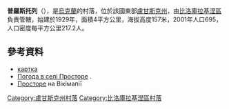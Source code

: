 {{coord|49|38|51|N|38|29|49|E|scale:100000|display=title}}

'''普羅斯托列'''（{{lang-uk|Просторе}}），是[[烏克蘭|烏克蘭]]的村落，位於該國東部[[盧甘斯克州|盧甘斯克州]]，由[[比洛庫拉基涅區|比洛庫拉基涅區]]負責管轄，始建於1929年，面積4平方公里，海拔高度157米，2001年人口695，人口密度每平方公里217.2人。

==參考資料==
* [http://w1.c1.rada.gov.ua/pls/z7502/A005?rdat1=07.12.2010&rf7571=17965 картка]{{dead link|date=2018年3月 |bot=InternetArchiveBot |fix-attempted=yes }}
* [http://weather.in.ua/ua/lyganskaja/21760 Погода в селі Просторе] {{Wayback|url=http://weather.in.ua/ua/lyganskaja/21760 |date=20131004214014 }}.
* [http://wikimapia.org/19297289/uk/Просторе Просторе] {{Wayback|url=http://wikimapia.org/19297289/uk/%D0%9F%D1%80%D0%BE%D1%81%D1%82%D0%BE%D1%80%D0%B5 |date=20160306054114 }} на Вікімапії

{{DEFAULTSORT:Просторе}}
[[Category:盧甘斯克州村落|Category:盧甘斯克州村落]]
[[Category:比洛庫拉基涅區村落|Category:比洛庫拉基涅區村落]]


{{Luhansk-geo-stub}}